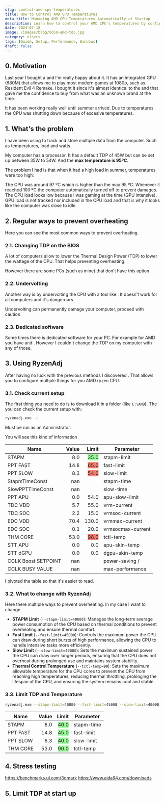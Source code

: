 ```yaml
---
slug: control-amd-cpu-temperatures
title: How to Control AMD CPU Temperatures
meta_title: Managing AMD CPU Temperatures Automatically at Startup
description: Learn how to control your AMD CPU's temperatures by configuring TDP limits to apply automatically at startup using Task Scheduler in Windows.
date: 2024-07-18
image: /images/blog/0050-amd-tdp.jpg
category: others
tags: [Guide, Setup, Performance, Windows]
draft: false
---
```


<script type="module" src="/js/posts/0050-amd-tdp.js"></script>

## 0. Motivation

Last year I bought a <FancyLink linkText="Geekom AS6" url="https://www.geekompc.com/geekom-as-6-mini-pc/"/> and I'm really happy about it.
It has an integrated GPU (680M) that allows me to play most modern games at 1080p, such as Resident Evil 4 Remake.
I bought it since it's almost identical to the <FancyLink linkText="Asus PN53" url="https://www.asus.com/displays-desktops/mini-pcs/pn-series/asus-expertcenter-pn53/"/> and that gave me the confidence to buy from what was an unknown brand at the time.

It has been working really well until summer arrived.
Due to temperatures the CPU was shutting down because of excesive temperatures.

## 1. What's the problem

I have been using <FancyLink linkText="Open Hardware Monitor" url="https://openhardwaremonitor.org/"/> to track and store multiple data from the computer. Such as temperatures, load and watts.

My computer has a <FancyLink linkText="Ryzen 7 6800H" url="https://www.amd.com/en/product/11546"/> processor.
It has a default TDP of 45W but can be set up between 35W to 54W.
And the **max temperature is 95ºC**.

The problem I had is that when it had a high load in summer, temperatures were too high: 

<canvas id="stats_without_limits" style="width:100%;height:300px;"></canvas>

<Notice type="danger">
  The CPU was around 97 ºC which is higher than the max 95 ºC.
  Whenever it reached 100 ºC the computer automatically turned off to prevent damages.
</Notice>

<Notice type="info">
  The CPU load looks low because I was gaming at the time (GPU intensive).
  GPU load is not tracked nor included in the CPU load and that is why it looks like the computer was close to idle.
</Notice>

## 2. Regular ways to prevent overheating

Here you can see the most common ways to prevent overheating.

### 2.1. Changing TDP on the BIOS

A lot of computers allow to lower the Thermal Design Power (TDP) to lower the wattage of the CPU.
That helps preventing overheating.

However there are some PCs (such as mine) that don't have this option.

### 2.2. Undervolting

Another way is by undervolting the CPU with a tool like <FancyLink linkText="MSI Afterburner" url="https://www.msi.com/Landing/afterburner/graphics-cards"/>.
It doesn't work for all computers and it's dangerours

<Notice type="warning">
  Undervolting can permanently damage your computer, proceed with caution.
</Notice>

### 2.3. Dedicated software

Some times there is dedicated software for your PC.
For example for AMD you have <FancyLink linkText="AMD Software: Adrenalin Edition™ Application" url="https://www.amd.com/en/products/software/adrenalin.html"/> and <FancyLink linkText="AMD Ryzen™ Master Utility for Overclocking Control" url="https://www.amd.com/en/products/software/ryzen-master.html"/>.
However I couldn't change the TDP on my computer with any of those.

## 3. Using RyzenAdj

After having no luck with the previous methods I discovered <FancyLink linkText="RyzenAdj" url="https://github.com/FlyGoat/RyzenAdj" dark="true"/>.
That allows you to configure multiple things for you AMD ryzen CPU.

### 3.1. Check current setup

The first thing you need to do is to download it in a folder (like `C:\AMD`).
The you can check the current setup with:

```sh
ryzenadj.exe -i
```
<Notice type="warning">
  Must be run as an Administrator.
</Notice>

You will see this kind of information

| Name                | Value | Limit                                                 | Parameter         |
|---------------------|------:|------------------------------------------------------:|-------------------|
| STAPM               |   8.0 | <span style="background-color:PaleGreen;">35.0</span> | stapm-limit       |
| PPT FAST            |  14.8 |    <span style="background-color:Salmon;">65.0</span> | fast-limit        |
| PPT SLOW            |   8.3 |    <span style="background-color:Salmon;">54.0</span> | slow-limit        |
| StapmTimeConst      |   nan |                                                       | stapm-time        |
| SlowPPTTimeConst    |   nan |                                                       | slow-time         |
| PPT APU             |   0.0 |                                                  54.0 | apu-slow-limit    |
| TDC VDD             |   5.7 |                                                  55.0 | vrm-current       |
| TDC SOC             |   2.2 |                                                  15.0 | vrmsoc-current    |
| EDC VDD             |  70.4 |                                                 130.0 | vrmmax-current    |
| EDC SOC             |   0.1 |                                                  20.0 | vrmsocmax-current |
| THM CORE            |  53.0 |    <span style="background-color:Salmon;">98.0</span> | tctl-temp         |
| STT APU             |   0.0 |                                                   0.0 | apu-skin-temp     |
| STT dGPU            |   0.0 |                                                   0.0 | dgpu-skin-temp    |
| CCLK Boost SETPOINT |   nan |                                                       | power-saving /    |
| CCLK BUSY VALUE     |   nan |                                                       | max-performance   |

<Notice type="info">
  I pivoted the table so that it's easier to read.
</Notice>

### 3.2. What to change with RyzenAdj

Here there multiple ways to prevent overheating.
In my case I want to change:

* **STAPM Limit** (`--stapm-limit=40000`): Manages the long-term average power consumption of the CPU based on thermal conditions to prevent overheating and ensure thermal comfort.
* **Fast Limit** (`--fast-limit=45000`): Controls the maximum power the CPU can draw during short bursts of high performance, allowing the CPU to handle intensive tasks more efficiently.
* **Slow Limit** (`--slow-limit=40000`): Sets the maximum sustained power the CPU can draw over longer periods, ensuring that the CPU does not overheat during prolonged use and maintains system stability.
* **Thermal Control Temperature** (`--tctl-temp=90`): Sets the maximum allowable temperature for the CPU cores to prevent the CPU from reaching high temperatures, reducing thermal throttling, prolonging the lifespan of the CPU, and ensuring the system remains cool and stable.

### 3.3. Limit TDP and Temperature

```sh
ryzenadj.exe --stapm-limit=40000 --fast-limit=45000 --slow-limit=40000 --tctl-temp=90 -i
```

| Name                | Value | Limit                                                 | Parameter         |
|---------------------|------:|------------------------------------------------------:|-------------------|
| STAPM               |   8.0 | <span style="background-color:PaleGreen;">40.0</span> | stapm-time        |
| PPT FAST            |  14.8 | <span style="background-color:PaleGreen;">45.0</span> | fast-limit        |
| PPT SLOW            |   8.3 | <span style="background-color:PaleGreen;">40.0</span> | slow-limit        |
| THM CORE            |  53.0 | <span style="background-color:PaleGreen;">90.0</span> | tctl-temp         |

## 4. Stress testing

https://benchmarks.ul.com/3dmark
https://www.aida64.com/downloads

<canvas id="stats_with_limits" style="width:100%;height:300px;"></canvas>

## 5. Limit TDP at start up
